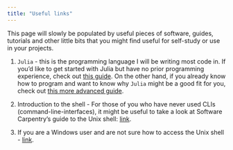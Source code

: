```yaml
---
title: "Useful links"
---
```


This page will slowly be populated by useful pieces of software, guides, tutorials and other little bits that you might find useful for self-study or use in your projects.

1. `Julia` - this is the programming language I will be writing most code in. If you'd like to get started with Julia but have no prior programming experience, check out [this guide](https://techytok.com/from-zero-to-julia/). On the other hand, if you already know how to program and want to know why `Julia` might be a good fit for you, check out [this more advanced guide](https://www.matecdev.com/posts/julia-tutorial-science-engineering.html).

2. Introduction to the shell - For those of you who have never used CLIs (command-line-interfaces), it might be useful to take a look at Software Carpentry's guide to the Unix shell: [link](https://swcarpentry.github.io/shell-novice/).

3. If you are a Windows user and are not sure how to access the Unix shell - [link](https://learn.microsoft.com/en-us/windows/wsl/install).